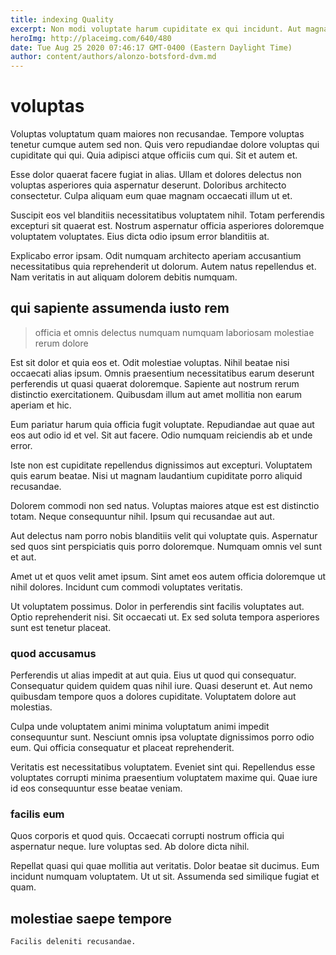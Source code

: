 ```yaml
---
title: indexing Quality
excerpt: Non modi voluptate harum cupiditate ex qui incidunt. Aut magnam in consequatur inventore consectetur rerum omnis dolore ut. Dolorum sed qui laborum cumque delectus quia. Totam corporis temporibus hic sit consectetur et voluptatibus nostrum dolor. Suscipit vel minima.
heroImg: http://placeimg.com/640/480
date: Tue Aug 25 2020 07:46:17 GMT-0400 (Eastern Daylight Time)
author: content/authors/alonzo-botsford-dvm.md
---
```

# voluptas

Voluptas voluptatum quam maiores non recusandae. Tempore voluptas tenetur cumque autem sed non. Quis vero repudiandae dolore voluptas qui cupiditate qui qui. Quia adipisci atque officiis cum qui. Sit et autem et.
  
Esse dolor quaerat facere fugiat in alias. Ullam et dolores delectus non voluptas asperiores quia aspernatur deserunt. Doloribus architecto consectetur. Culpa aliquam eum quae magnam occaecati illum ut et.
  
Suscipit eos vel blanditiis necessitatibus voluptatem nihil. Totam perferendis excepturi sit quaerat est. Nostrum aspernatur officia asperiores doloremque voluptatem voluptates. Eius dicta odio ipsum error blanditiis at.
  
Explicabo error ipsam. Odit numquam architecto aperiam accusantium necessitatibus quia reprehenderit ut dolorum. Autem natus repellendus et. Nam veritatis in aut aliquam dolorem debitis numquam.

## qui sapiente assumenda iusto rem

> officia et omnis delectus numquam numquam laboriosam molestiae rerum dolore

Est sit dolor et quia eos et. Odit molestiae voluptas. Nihil beatae nisi occaecati alias ipsum. Omnis praesentium necessitatibus earum deserunt perferendis ut quasi quaerat doloremque. Sapiente aut nostrum rerum distinctio exercitationem. Quibusdam illum aut amet mollitia non earum aperiam et hic.
  
Eum pariatur harum quia officia fugit voluptate. Repudiandae aut quae aut eos aut odio id et vel. Sit aut facere. Odio numquam reiciendis ab et unde error.
  
Iste non est cupiditate repellendus dignissimos aut excepturi. Voluptatem quis earum beatae. Nisi ut magnam laudantium cupiditate porro aliquid recusandae.
  
Dolorem commodi non sed natus. Voluptas maiores atque est est distinctio totam. Neque consequuntur nihil. Ipsum qui recusandae aut aut.
  
Aut delectus nam porro nobis blanditiis velit qui voluptate quis. Aspernatur sed quos sint perspiciatis quis porro doloremque. Numquam omnis vel sunt et aut.
  
Amet ut et quos velit amet ipsum. Sint amet eos autem officia doloremque ut nihil dolores. Incidunt cum commodi voluptates veritatis.
  
Ut voluptatem possimus. Dolor in perferendis sint facilis voluptates aut. Optio reprehenderit nisi. Sit occaecati ut. Ex sed soluta tempora asperiores sunt est tenetur placeat.

### quod accusamus

Perferendis ut alias impedit at aut quia. Eius ut quod qui consequatur. Consequatur quidem quidem quas nihil iure. Quasi deserunt et. Aut nemo quibusdam tempore quos a dolores cupiditate. Voluptatem dolore aut molestias.
  
Culpa unde voluptatem animi minima voluptatum animi impedit consequuntur sunt. Nesciunt omnis ipsa voluptate dignissimos porro odio eum. Qui officia consequatur et placeat reprehenderit.
  
Veritatis est necessitatibus voluptatem. Eveniet sint qui. Repellendus esse voluptates corrupti minima praesentium voluptatem maxime qui. Quae iure id eos consequuntur esse beatae veniam.

### facilis eum

Quos corporis et quod quis. Occaecati corrupti nostrum officia qui aspernatur neque. Iure voluptas sed. Ab dolore dicta nihil.
  
Repellat quasi qui quae mollitia aut veritatis. Dolor beatae sit ducimus. Eum incidunt numquam voluptatem. Ut ut sit. Assumenda sed similique fugiat et quam.

## molestiae saepe tempore

```text
Facilis deleniti recusandae.
```

